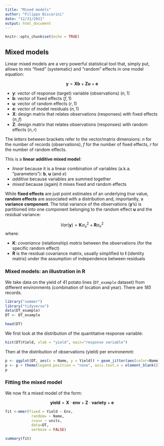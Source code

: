 ```yaml
---
title: "Mixed models"
author: "Filippo Biscarini"
date: "12/31/2021"
output: html_document
---
```


```r
knitr::opts_chunk$set(echo = TRUE)
```

## Mixed models

Linear mixed models are a very powerful statistical tool that, simply put, allows to mix "fixed" (systematic) and "random" effects in one model equation:  

$$
\mathbf{y} = \mathbf{Xb} + \mathbf{Zu} + \mathbf{e}
$$

- **y**: vector of response (target) variable (observations) $(n,1)$
- **b**: vector of fixed effects $(f,1)$
- **u**: vector of random effects $(r,1)$
- **e**: vector of model residuals $(n,1)$
- **X**: design matrix that relates observations (responses) with fixed effects $(n,f)$
- **Z**: design matrix that relates observations (responses) with random effects $(n,r)$

The *letters* between brackets refer to the vector/matrix dimensions: *n* for the number of records (observations), *f* for the number of fixed effects, *r* for the number of random effects.

This is a **linear additive mixed model**: 

- *linear* because it is a linear combination of variables (a.k.a. "parameters"): **b**, **u** (and *e*)
- *additive* because variables are summed together
- *mixed* because (again) it mixes fixed and random effects

While **fixed effects** are just point estimates of an underlying *true* value, **random effects** are associated with a distribution and, importantly, a **variance component**. 
The total variance of the observations (**y**'s) is partitioned into one component belonging to the random effect **u** and the residual variance:

$$
Var(\mathbf{y}) = \mathbf{K} \sigma_u^2 + \mathbf{R} \sigma_e^2
$$
where:

- **K**: *covariance* (relationship) *matrix* between the observations (for the specific random effect)
- **R** is the residual covariance matrix, usually simplified to $\mathbf{I}$ (identity matrix) under the assumption of independence between residuals


### Mixed models: an illustration in R

We take data on the yield of 41 potato lines (`DT_example` dataset) from different environments (combination of location and year).
There are *185* records.

```r
library("sommer")
library("tidyverse")
data(DT_example)
DT <- DT_example

head(DT)
```

We first look at the distribution of the quantitative response variable:

```r
hist(DT$Yield, xlab = "yield", main="response variable")
```
Then at the distribution of observations (yield) per environemnt:

```r
p <- ggplot(DT, aes(x = Name, y = Yield)) + geom_jitter(aes(color=Name)) + facet_wrap(~Env)
p <- p + theme(legend.position = "none", axis.text.x = element_blank())
p
```
### Fitting the mixed model

We now fit a mixed model of the form:

$$
\mathbf{yield} = \mathbf{X} \cdot \mathbf{env} + \mathbf{Z} \cdot \mathbf{variety} + \mathbf{e}
$$

```r
fit <-mmer(fixed = Yield ~ Env, 
            random= ~ Name,
            rcov= ~ units,
            data=DT, 
            verbose = FALSE)
```

```r
summary(fit)
```

